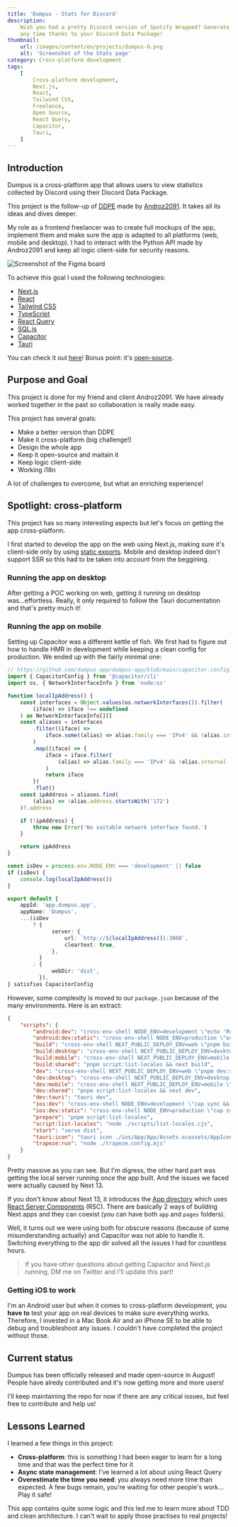 ```yaml
---
title: 'Dumpus - Stats for Discord'
description:
    Wish you had a pretty Discord version of Spotify Wrapped? Generate yours at
    any time thanks to your Discord Data Package!
thumbnail:
    url: /images/content/en/projects/dumpus-0.png
    alt: 'Screenshot of the Stats page'
category: Cross-platform development
tags:
    [
        Cross-platform development,
        Next.js,
        React,
        Tailwind CSS,
        Freelance,
        Open Source,
        React Query,
        Capacitor,
        Tauri,
    ]
---
```


## Introduction

Dumpus is a cross-platform app that allows users to view statistics collected by
Discord using their Discord Data Package.

This project is the follow-up of [DDPE](https://ddpe.androz2091.fr) made by
[Androz2091](https://github.com/Androz2091). It takes all its ideas and dives
deeper.

My role as a frontend freelancer was to create full mockups of the app,
implement them and make sure the app is adapted to all platforms (web, mobile
and desktop). I had to interact with the Python API made by Androz2091 and keep
all logic client-side for security reasons.

![Screenshot of the Figma board](/images/content/en/projects/dumpus-1.png)

To achieve this goal I used the following technologies:

-   [Next.js](https://nextjs.org/)
-   [React](https://react.dev/)
-   [Tailwind CSS](https://tailwindcss.com)
-   [TypeScript](https://www.typescriptlang.org/)
-   [React Query](https://tanstack.com/query/v4)
-   [SQL.js](https://github.com/sql-js/sql.js)
-   [Capacitor](https://capacitorjs.com/)
-   [Tauri](https://tauri.app/)

You can check it out [here](https://dumpus.app)! Bonus point: it's
[open-source](https://github.com/dumpus-app/dumpus-app).

## Purpose and Goal

This project is done for my friend and client Androz2091. We have already worked
together in the past so collaboration is really made easy.

This project has several goals:

-   Make a better version than DDPE
-   Make it cross-platform (big challenge!)
-   Design the whole app
-   Keep it open-source and maitain it
-   Keep logic client-side
-   Working i18n

A lot of challenges to overcome, but what an enriching experience!

## Spotlight: cross-platform

This project has so many interesting aspects but let's focus on getting the app
cross-platform.

I first started to develop the app on the web using Next.js, making sure it's
client-side only by using
[static exports](https://nextjs.org/docs/app/building-your-application/deploying/static-exports).
Mobile and desktop indeed don't support SSR so this had to be taken into account
from the beggining.

### Running the app on desktop

After getting a POC working on web, getting it running on desktop
was...effortless. Really, it only required to follow the Tauri documentation and
that's pretty much it!

### Running the app on mobile

Setting up Capacitor was a different kettle of fish. We first had to figure out
how to handle HMR in development while keeping a clean config for production. We
ended up with the fairly minimal one:

```ts
// https://github.com/dumpus-app/dumpus-app/blob/main/capacitor.config.ts
import { CapacitorConfig } from '@capacitor/cli'
import os, { NetworkInterfaceInfo } from 'node:os'

function localIpAddress() {
    const interfaces = Object.values(os.networkInterfaces()).filter(
        (iface) => iface !== undefined
    ) as NetworkInterfaceInfo[][]
    const aliases = interfaces
        .filter((iface) =>
            iface.some((alias) => alias.family === 'IPv4' && !alias.internal)
        )
        .map((iface) => {
            iface = iface.filter(
                (alias) => alias.family === 'IPv4' && !alias.internal
            )
            return iface
        })
        .flat()
    const ipAddress = aliases.find(
        (alias) => !alias.address.startsWith('172')
    )?.address

    if (!ipAddress) {
        throw new Error('No suitable network interface found.')
    }

    return ipAddress
}

const isDev = process.env.NODE_ENV === 'development' || false
if (isDev) {
    console.log(localIpAddress())
}

export default {
    appId: 'app.dumpus.app',
    appName: 'Dumpus',
    ...(isDev
        ? {
              server: {
                  url: `http://${localIpAddress()}:3000`,
                  cleartext: true,
              },
          }
        : {
              webDir: 'dist',
          }),
} satisfies CapacitorConfig
```

However, some complexity is moved to our `package.json` because of the many
environments. Here is an extract:

```json
{
    "scripts": {
        "android:dev": "cross-env-shell NODE_ENV=development \"echo 'Run `pnpm dev:mobile` in parallel' && cap sync && cap run android\"",
        "android:dev:static": "cross-env-shell NODE_ENV=production \"echo 'Run `pnpm build:mobile first` && cap sync && cap run android\"",
        "build": "cross-env-shell NEXT_PUBLIC_DEPLOY_ENV=web \"pnpm build:shared\"",
        "build:desktop": "cross-env-shell NEXT_PUBLIC_DEPLOY_ENV=desktop \"pnpm build:shared\"",
        "build:mobile": "cross-env-shell NEXT_PUBLIC_DEPLOY_ENV=mobile \"pnpm build:shared\"",
        "build:shared": "pnpm script:list-locales && next build",
        "dev": "cross-env-shell NEXT_PUBLIC_DEPLOY_ENV=web \"pnpm dev:shared\"",
        "dev:desktop": "cross-env-shell NEXT_PUBLIC_DEPLOY_ENV=desktop \"pnpm dev:shared\"",
        "dev:mobile": "cross-env-shell NEXT_PUBLIC_DEPLOY_ENV=mobile \"pnpm dev:shared\"",
        "dev:shared": "pnpm script:list-locales && next dev",
        "dev:tauri": "tauri dev",
        "ios:dev": "cross-env-shell NODE_ENV=development \"cap sync && cap run ios\"",
        "ios:dev:static": "cross-env-shell NODE_ENV=production \"cap sync && cap run ios\"",
        "prepare": "pnpm script:list-locales",
        "script:list-locales": "node ./scripts/list-locales.cjs",
        "start": "serve dist",
        "tauri:icon": "tauri icon ./ios/App/App/Assets.xcassets/AppIcon.appiconset/AppIcon-60@3x~car.png",
        "trapeze:run": "node ./trapeze.config.mjs"
    }
}
```

Pretty massive as you can see. But I'm digress, the other hard part was getting
the local server running once the app built. And the issues we faced were
actually caused by Next 13.

If you don't know about Next 13, it introduces the
[App directory](https://nextjs.org/docs#app-router-vs-pages-router) which uses
[React Server Components](https://nextjs.org/docs/app/building-your-application/rendering/server-components)
(RSC). There are basically 2 ways of building Next apps and they can coexist
(you can have both `app` and `pages` folders).

Well, it turns out we were using both for obscure reasons (because of some
misunderstanding actually) and Capacitor was not able to handle it. Switching
everything to the app dir solved all the issues I had for countless hours.

> If you have other questions about getting Capacitor and Next.js running, DM me
> on Twitter and I'll update this part!

### Getting iOS to work

I'm an Android user but when it comes to cross-platform development, you **have
to** test your app on real devices to make sure everything works. Therefore, I
invested in a Mac Book Air and an iPhone SE to be able to debug and troubleshoot
any issues. I couldn't have completed the project without those.

## Current status

Dumpus has been officially released and made open-source in August! People have
alredy contributed and it's now getting more and more users!

I'll keep maintaining the repo for now if there are any critical issues, but
feel free to contribute and help us!

## Lessons Learned

I learned a few things in this project:

-   **Cross-platform**: this is something I had been eager to learn for a long
    time and that was the perfect time for it
-   **Async state management**: I've learned a lot about using React Query
-   **Overestimate the time you need**: you always need more time than expected.
    A few bugs remain, you're waiting for other people's work... Play it safe!

This app contains quite some logic and this led me to learn more about TDD and
clean architecture. I can't wait to apply those practises to real projects!
